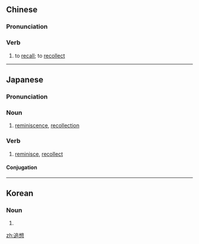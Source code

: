 ==Chinese==
{{zh-forms}}

===Pronunciation===
{{zh-pron
|m=zhuīxiǎng
|c=zeoi1 soeng2
|mn=tui-sióng
|cat=v
}}

===Verb===
{{zh-verb}}

# to [[recall]]; to [[recollect]]

----

==Japanese==
{{ja-kanjitab|つい|そう|yomi=o}}

===Pronunciation===
{{ja-pron|ついそう|y=o|acc=0}}

===Noun===
{{ja-noun|ついそう}}

# [[reminiscence]], [[recollection]]

===Verb===
{{ja-verb-suru|ついそう}}

# [[reminisce]], [[recollect]]

====Conjugation====
{{ja-suru|ついそう}}

----

==Korean==
{{ko-hanjatab}}

===Noun===
{{ko-noun|hangeul=추상}}

# {{hanja form of|추상|[[reminiscence]], [[recollection]]}}

[[zh:追想]]